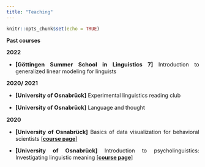 ```yaml
---
title: "Teaching"
---
```


```r
knitr::opts_chunk$set(echo = TRUE)
```

<style>
body {
  text-align: justify}

h1 {
  text-align: center
}
</style>

**Past courses**

<span style="font-size:11pt;font-weight:bold;">2022</span>

* <span style="font-size:11pt;font-weight:bold;">[Göttingen Summer School in Linguistics 7]</span> Introduction to generalized linear modeling for linguists

<span style="font-size:11pt;font-weight:bold;">2020/ 2021</span>

* <span style="font-size:11pt;font-weight:bold;">[University of Osnabrück]</span> Experimental linguistics reading club

* <span style="font-size:11pt;font-weight:bold;">[University of Osnabrück]</span> Language and thought

<span style="font-size:11pt;font-weight:bold;">2020</span>

* <span style="font-size:11pt;font-weight:bold;">[University of Osnabrück]</span> Basics of data visualization for behavioral scientists [[**course page**]](https://vini-macuch-silva.github.io/basics-of-data-viz-for-behavioral-scientists/)

* <span style="font-size:11pt;font-weight:bold;">[University of Osnabrück]</span> Introduction to psycholinguistics: Investigating linguistic meaning [[**course page**]](https://vini-macuch-silva.github.io/intro-to-psycholinguistics/)

